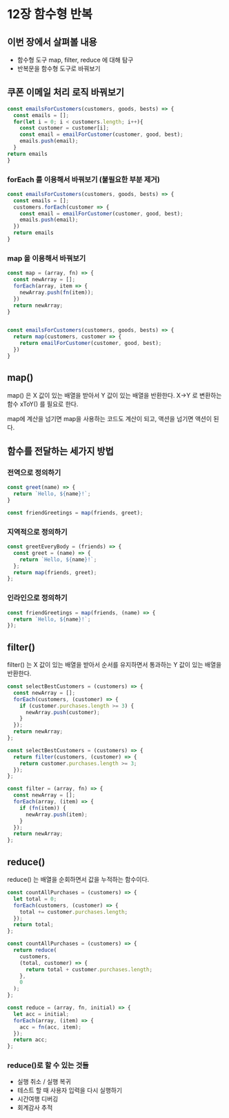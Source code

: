 
# 12장 함수형 반복

<Authors bookLeader="yongsk0066" />

## 이번 장에서 살펴볼 내용

- 함수형 도구 map, filter, reduce 에 대해 탐구
- 반복문을 함수형 도구로 바꿔보기

## 쿠폰 이메일 처리 로직 바꿔보기

```typescript
const emailsForCustomers(customers, goods, bests) => {
  const emails = [];
  for(let i = 0; i < customers.length; i++){
    const customer = customer[i];
    const email = emailForCustomer(customer, good, best);
    emails.push(email);
  }
return emails
}
```

### forEach 를 이용해서 바꿔보기 (불필요한 부분 제거)

```typescript
const emailsForCustomers(customers, goods, bests) => {
  const emails = [];
  customers.forEach(customer => {
    const email = emailForCustomer(customer, good, best);
    emails.push(email);
  })
  return emails
}
```

### map 을 이용해서 바꿔보기

```typescript
const map = (array, fn) => {
  const newArray = [];
  forEach(array, item => {
    newArray.push(fn(item));
  })
  return newArray;
}


const emailsForCustomers(customers, goods, bests) => {
  return map(customers, customer => {
    return emailForCustomer(customer, good, best);
  })
}
```

## map()

map() 은 X 값이 있는 배열을 받아서 Y 값이 있는 배열을 반환한다.
X->Y 로 변환하는 함수 xToY() 를 필요로 한다.

map에 계산을 넘기면 map을 사용하는 코드도 계산이 되고, 액션을 넘기면 액션이 된다.

## 함수를 전달하는 세가지 방법

### 전역으로 정의하기

```typescript
const greet(name) => {
  return `Hello, ${name}!`;
}

const friendGreetings = map(friends, greet);
```

### 지역적으로 정의하기

```typescript
const greetEveryBody = (friends) => {
  const greet = (name) => {
    return `Hello, ${name}!`;
  };
  return map(friends, greet);
};
```

### 인라인으로 정의하기

```typescript
const friendGreetings = map(friends, (name) => {
  return `Hello, ${name}!`;
});
```

## filter()

filter() 는 X 값이 있는 배열을 받아서 순서를 유지하면서 통과하는 Y 값이 있는 배열을 반환한다.

```typescript
const selectBestCustomers = (customers) => {
  const newArray = [];
  forEach(customers, (customer) => {
    if (customer.purchases.length >= 3) {
      newArray.push(customer);
    }
  });
  return newArray;
};
```

```typescript
const selectBestCustomers = (customers) => {
  return filter(customers, (customer) => {
    return customer.purchases.length >= 3;
  });
};

const filter = (array, fn) => {
  const newArray = [];
  forEach(array, (item) => {
    if (fn(item)) {
      newArray.push(item);
    }
  });
  return newArray;
};
```

## reduce()

reduce() 는 배열을 순회하면서 값을 누적하는 함수이다.

```typescript
const countAllPurchases = (customers) => {
  let total = 0;
  forEach(customers, (customer) => {
    total += customer.purchases.length;
  });
  return total;
};
```

```typescript
const countAllPurchases = (customers) => {
  return reduce(
    customers,
    (total, customer) => {
      return total + customer.purchases.length;
    },
    0
  );
};

const reduce = (array, fn, initial) => {
  let acc = initial;
  forEach(array, (item) => {
    acc = fn(acc, item);
  });
  return acc;
};
```

### reduce()로 할 수 있는 것들

- 실행 취소 / 실행 복귀
- 테스트 할 때 사용자 입력을 다시 실행하기
- 시간여행 디버깅
- 회계감사 추적
